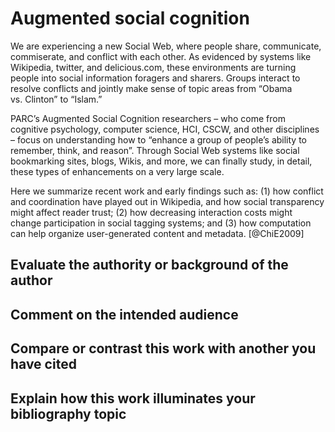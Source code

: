 # **Augmented social cognition**

We are experiencing a new Social Web, where people share, communicate, commiserate, and conflict with each other. As evidenced by systems like Wikipedia, twitter, and delicious.com, these environments are turning people into social information foragers and sharers. Groups interact to resolve conflicts and jointly make sense of topic areas from "Obama vs. Clinton" to "Islam."

PARC's Augmented Social Cognition researchers -- who come from cognitive psychology, computer science, HCI, CSCW, and other disciplines -- focus on understanding how to "enhance a group of people's ability to remember, think, and reason". Through Social Web systems like social bookmarking sites, blogs, Wikis, and more, we can finally study, in detail, these types of enhancements on a very large scale.

Here we summarize recent work and early findings such as: (1) how conflict and coordination have played out in Wikipedia, and how social transparency might affect reader trust; (2) how decreasing interaction costs might change participation in social tagging systems; and (3) how computation can help organize user-generated content and metadata. [@ChiE2009]

## Evaluate the authority or background of the author

## Comment on the intended audience

## Compare or contrast this work with another you have cited

## Explain how this work illuminates your bibliography topic
